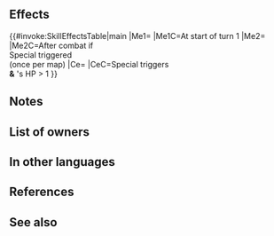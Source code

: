 {{Special
|tagid=SID_永遠を生きるもの
|intID=2802
|exclusive=1
|canUseWeapon={{WeaponList|All}}
|canUseMove={{MoveList|All}}
|cost=500
|cooldown=5
|effect=At the start of turn 1, grants Special cooldown count-5. When Special triggers, if unit's HP > 1 and foe would reduce unit’s HP to 0, unit survives with 1 HP. After combat, if unit's Special triggered, restores 99 HP. (Once per map.)
|required=Miracle
|properties=random_owner,defensive_special
}}
==Effects==
{{#invoke:SkillEffectsTable|main
|Me1={{Eft|Reduce Cooldown|5}}
|Me1C=At start of turn 1
|Me2={{Eft|Heal|99}}
|Me2C=After combat if<br>Special triggered<br>(once per map)
|Ce={{Eft|Miracle}}
|CeC=Special triggers<br>'''&''' {{Tgt|Unit}}'s HP > 1
}}
==Notes==
{{Start of turn Special modification}}
{{DefensiveSkill}}
{{Survive with 1 HP}}
{{After combat healing}}
==List of owners==
{{Skill Hero List}}
==In other languages==
{{OtherLanguages
|japanese=永遠を生きるもの
|german=Endloses Leben
|spanishEU=Vida eterna
|spanishLA=Vida eterna
|french=Vie éternelle
|italian=Vita infinita
|chineseTW=永生者
|portuguese=Vida eterna
}}
==References==
<references/>
==See also==
{{See also skills|cond=Description LIKE '%unit survives with 1 HP%' AND Description NOT LIKE '%neutralize%non-Special%unit survives with 1 HP%' OR (Description LIKE '%At the start of turn 1, grants Special cooldown count-_%' AND SCategory='special')}}
{{Specials Navbox}}